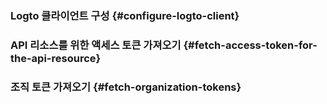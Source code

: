 

<ApiResourcesDescription />

### Logto 클라이언트 구성 \{#configure-logto-client}

<ConfigApiResources />

### API 리소스를 위한 액세스 토큰 가져오기 \{#fetch-access-token-for-the-api-resource}

<FetchAccessTokenForApiResources />

### 조직 토큰 가져오기 \{#fetch-organization-tokens}

<FetchOrganizationTokenForUser />
